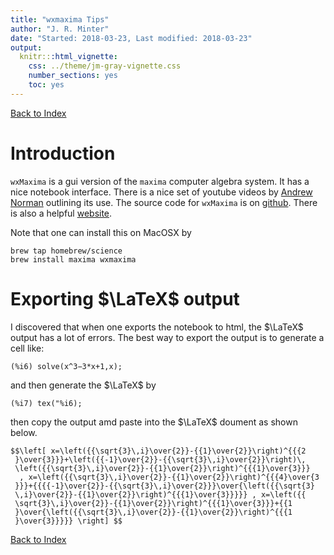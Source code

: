 ```yaml
---
title: "wxmaxima Tips"
author: "J. R. Minter"
date: "Started: 2018-03-23, Last modified: 2018-03-23"
output:
  knitr:::html_vignette:
    css: ../theme/jm-gray-vignette.css
    number_sections: yes
    toc: yes
---
```


[Back to Index](../README.html)

# Introduction

`wxMaxima` is a gui version of the `maxima` computer algebra system. It has a
nice notebook interface. There is a nice set of youtube videos by
[Andrew Norman](https://www.youtube.com/playlist?list=PLEDEE2F7C6750729F)
outlining its use. The source code for `wxMaxima` is on
[github](https://github.com/andrejv/wxmaxima). There is also a
helpful [website](http://andrejv.github.io/wxmaxima/index.html). 

Note that one can install this on MacOSX by

```
brew tap homebrew/science
brew install maxima wxmaxima
```

# Exporting $\LaTeX$ output

I discovered that when one exports the notebook to html, the $\LaTeX$ output
has a lot of errors. The best way to export the output is to generate a 
cell like:

```
(%i6) solve(x^3−3*x+1,x);
```

and then generate the $\LaTeX$ by

```
(%i7) tex("%i6);
```
then copy the output amd paste into the $\LaTeX$ doument as shown below.


```
$$\left[ x=\left({{\sqrt{3}\,i}\over{2}}-{{1}\over{2}}\right)^{{{2
 }\over{3}}}+\left({{-1}\over{2}}-{{\sqrt{3}\,i}\over{2}}\right)\,
 \left({{\sqrt{3}\,i}\over{2}}-{{1}\over{2}}\right)^{{{1}\over{3}}}
  , x=\left({{\sqrt{3}\,i}\over{2}}-{{1}\over{2}}\right)^{{{4}\over{3
 }}}+{{{{-1}\over{2}}-{{\sqrt{3}\,i}\over{2}}}\over{\left({{\sqrt{3}
 \,i}\over{2}}-{{1}\over{2}}\right)^{{{1}\over{3}}}}} , x=\left({{
 \sqrt{3}\,i}\over{2}}-{{1}\over{2}}\right)^{{{1}\over{3}}}+{{1
 }\over{\left({{\sqrt{3}\,i}\over{2}}-{{1}\over{2}}\right)^{{{1
 }\over{3}}}}} \right] $$
```



[Back to Index](../README.html)